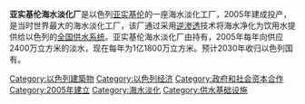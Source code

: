 '''亚实基伦海水淡化厂'''是以色列[[亚实基伦|亚实基伦]]的一座海水淡化工厂，2005年建成投产，是当时世界最大的海水淡化工厂，该厂通过采用[[逆渗透|逆渗透]]技术将海水净化为饮用水提供给以色列的[[以色列给水排水现状|全国供水系统]]。亚实基伦海水淡化厂由{{le|IDE公司|IDE Technologies}}持有，2005年每年向{{le|以色列国家水务公司|Mekorot}}供应2400万立方米的淡水，现在每年为1亿1800万立方米。预计2030年收归以色列国有。

[[Category:以色列建築物|Category:以色列建築物]]
[[Category:以色列经济|Category:以色列经济]]
[[Category:政府和社会资本合作|Category:政府和社会资本合作]]
[[Category:2005年建立|Category:2005年建立]]
[[Category:海水淡化|Category:海水淡化]]
[[Category:供水基础设施|Category:供水基础设施]]